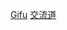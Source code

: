 {{日本行政區劃分類導航|交流道}}
{{Commonscat|Interchanges in Gifu prefecture}}

[[Category:日本各都道府縣交流道|Gifu]]
[[Category:岐阜縣道路|交流道]]